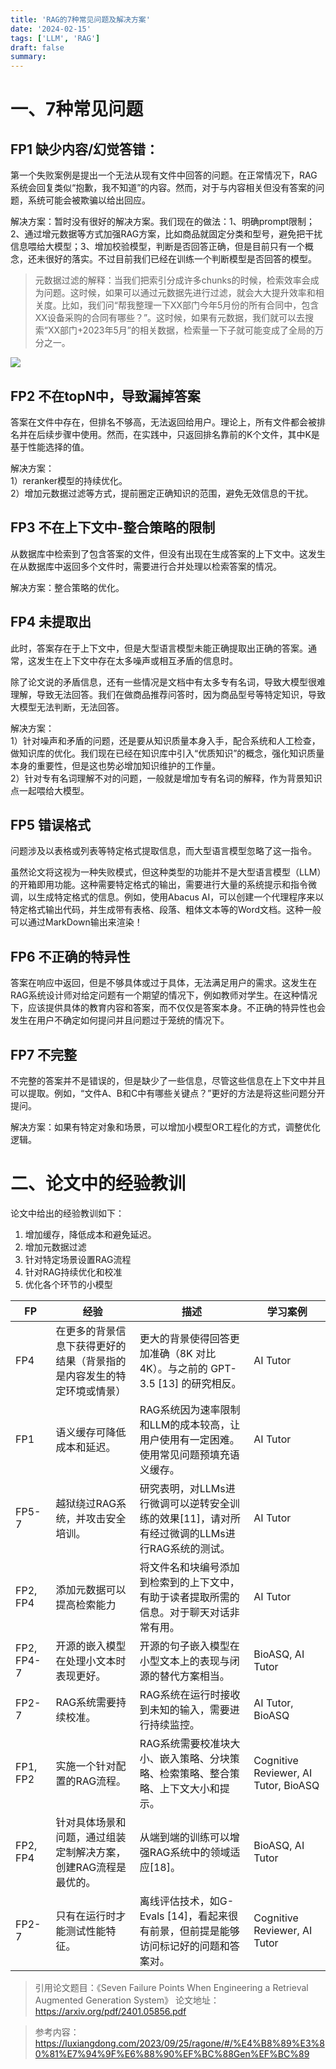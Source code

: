 ```yaml
---
title: 'RAG的7种常见问题及解决方案'
date: '2024-02-15'
tags: ['LLM', 'RAG']
draft: false
summary: 
---
```


# 一、7种常见问题
## FP1 缺少内容/幻觉答错：
第一个失败案例是提出一个无法从现有文件中回答的问题。在正常情况下，RAG系统会回复类似“抱歉，我不知道”的内容。然而，对于与内容相关但没有答案的问题，系统可能会被欺骗以给出回应。

解决方案：暂时没有很好的解决方案。我们现在的做法：1、明确prompt限制；2、通过增元数据等方式加强RAG方案，比如商品就固定分类和型号，避免把干扰信息喂给大模型；3、增加校验模型，判断是否回答正确，但是目前只有一个概念，还未很好的落实。不过目前我们已经在训练一个判断模型是否回答的模型。

> 元数据过滤的解释：当我们把索引分成许多chunks的时候，检索效率会成为问题。这时候，如果可以通过元数据先进行过滤，就会大大提升效率和相关度。比如，我们问“帮我整理一下XX部门今年5月份的所有合同中，包含XX设备采购的合同有哪些？”。这时候，如果有元数据，我们就可以去搜索“XX部门+2023年5月”的相关数据，检索量一下子就可能变成了全局的万分之一。


![](https://mmbiz.qpic.cn/sz_mmbiz_png/HYvPAxkibd5cycSDCAyOLWIhhpway5ib4B1pNE9xRSKJ7bprdjZ9NdLiceZDgS27LfsdianD7hsYxYC7sbA56wV3zw/640?wx_fmt=png&from=appmsg&wxfrom=5&wx_lazy=1&wx_co=1)

## FP2 不在topN中，导致漏掉答案
答案在文件中存在，但排名不够高，无法返回给用户。理论上，所有文件都会被排名并在后续步骤中使用。然而，在实践中，只返回排名靠前的K个文件，其中K是基于性能选择的值。

解决方案：  
1）reranker模型的持续优化。  
2）增加元数据过滤等方式，提前圈定正确知识的范围，避免无效信息的干扰。

## FP3 不在上下文中-整合策略的限制
从数据库中检索到了包含答案的文件，但没有出现在生成答案的上下文中。这发生在从数据库中返回多个文件时，需要进行合并处理以检索答案的情况。

解决方案：整合策略的优化。

## FP4 未提取出
此时，答案存在于上下文中，但是大型语言模型未能正确提取出正确的答案。通常，这发生在上下文中存在太多噪声或相互矛盾的信息时。

除了论文说的矛盾信息，还有一些情况是文档中有太多专有名词，导致大模型很难理解，导致无法回答。我们在做商品推荐问答时，因为商品型号等特定知识，导致大模型无法判断，无法回答。

解决方案：  
1）针对噪声和矛盾的问题，还是要从知识质量本身入手，配合系统和人工检查，做知识库的优化。我们现在已经在知识库中引入“优质知识”的概念，强化知识质量本身的重要性，但是这也势必增加知识维护的工作量。  
2）针对专有名词理解不对的问题，一般就是增加专有名词的解释，作为背景知识点一起喂给大模型。

## FP5 错误格式
问题涉及以表格或列表等特定格式提取信息，而大型语言模型忽略了这一指令。

虽然论文将这视为一种失败模式，但这种类型的功能并不是大型语言模型（LLM）的开箱即用功能。这种需要特定格式的输出，需要进行大量的系统提示和指令微调，以生成特定格式的信息。例如，使用Abacus AI，可以创建一个代理程序来以特定格式输出代码，并生成带有表格、段落、粗体文本等的Word文档。这种一般可以通过MarkDown输出来渲染！

## FP6 不正确的特异性
答案在响应中返回，但是不够具体或过于具体，无法满足用户的需求。这发生在RAG系统设计师对给定问题有一个期望的情况下，例如教师对学生。在这种情况下，应该提供具体的教育内容和答案，而不仅仅是答案本身。不正确的特异性也会发生在用户不确定如何提问并且问题过于笼统的情况下。

## FP7 不完整
不完整的答案并不是错误的，但是缺少了一些信息，尽管这些信息在上下文中并且可以提取。例如，“文件A、B和C中有哪些关键点？”更好的方法是将这些问题分开提问。

解决方案：如果有特定对象和场景，可以增加小模型OR工程化的方式，调整优化逻辑。

# 二、论文中的经验教训
论文中给出的经验教训如下：  
1. 增加缓存，降低成本和避免延迟。
2. 增加元数据过滤
3. 针对特定场景设置RAG流程
4. 针对RAG持续优化和校准 
5. 优化各个环节的小模型 


| FP|	经验| 描述|	学习案例 |
| ---|----|----|---|
| FP4|在更多的背景信息下获得更好的结果（背景指的是内容发生的特定环境或情景）|	更大的背景使得回答更加准确（8K 对比 4K）。与之前的 GPT-3.5 [13] 的研究相反。 |	AI Tutor |
| FP1|	语义缓存可降低成本和延迟。|	RAG系统因为速率限制和LLM的成本较高，让用户使用有一定困难。使用常见问题预填充语义缓存。	|AI Tutor |
| FP5-7|	越狱绕过RAG系统，并攻击安全培训。|	研究表明，对LLMs进行微调可以逆转安全训练的效果[11]，请对所有经过微调的LLMs进行RAG系统的测试。	|AI Tutor |
| FP2, FP4|	添加元数据可以提高检索能力	| 将文件名和块编号添加到检索到的上下文中，有助于读者提取所需的信息。对于聊天对话非常有用。	|AI Tutor |
| FP2, FP4-7|	开源的嵌入模型在处理小文本时表现更好。	|开源的句子嵌入模型在小型文本上的表现与闭源的替代方案相当。	|BioASQ, AI Tutor |
| FP2-7|	RAG系统需要持续校准。	| RAG系统在运行时接收到未知的输入，需要进行持续监控。| AI Tutor, BioASQ |
| FP1, FP2|	实施一个针对配置的RAG流程。| 	RAG系统需要校准块大小、嵌入策略、分块策略、检索策略、整合策略、上下文大小和提示。	|Cognitive Reviewer, AI Tutor, BioASQ |
| FP2, FP4|	针对具体场景和问题，通过组装定制解决方案，创建RAG流程是最优的。	| 从端到端的训练可以增强RAG系统中的领域适应[18]。	|BioASQ, AI Tutor |
| FP2-7|	只有在运行时才能测试性能特征。|	离线评估技术，如G-Evals [14]，看起来很有前景，但前提是能够访问标记好的问题和答案对。	|Cognitive Reviewer, AI Tutor |


> 引用论文题目：《Seven Failure Points When Engineering a Retrieval Augmented Generation System》
论文地址：https://arxiv.org/pdf/2401.05856.pdf

> 参考内容：https://luxiangdong.com/2023/09/25/ragone/#/%E4%B8%89%E3%80%81%E7%94%9F%E6%88%90%EF%BC%88Gen%EF%BC%89